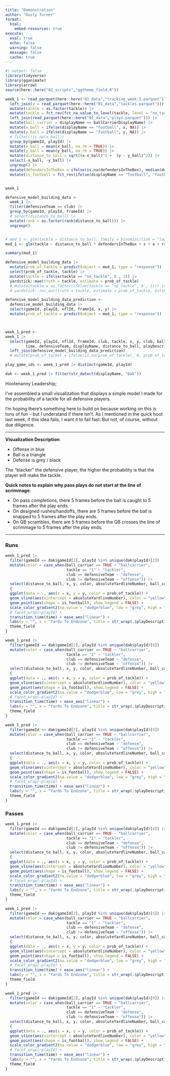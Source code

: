 ```yaml
---
title: "Demonstration"
author: "Dusty Turner"
format:
  html:
    embed-resources: true
execute: 
  eval: true
  echo: false
  warning: false
  message: false
  cache: true
---
```


```r
#| output: false
library(tidyverse)
library(gganimate)
library(arrow)
source(here::here("02_scripts","ggtheme_field.R"))

week_1 <- read_parquet(here::here("01_data","tracking_week_1.parquet")) |> 
  left_join(y = read_parquet(here::here("01_data","tackles.parquet"))) |> 
  mutate(tackle = as.factor(tackle)) |> 
  mutate(tackle = fct_rev(fct_na_value_to_level(tackle, level = "no_tackle"))) |> 
  left_join(read_parquet(here::here("01_data","plays.parquet"))) |> 
  mutate(ball_carrier = displayName == ballCarrierDisplayName) |> 
  mutate(x_ball = ifelse(displayName == "football", x, NA)) |> 
  mutate(y_ball = ifelse(displayName == "football", y, NA)) |> 
  # filter(!is.na(x_ball)) 
  group_by(gameId, playId) |> 
  mutate(x_ball = mean(x_ball, na.rm = TRUE)) |> 
  mutate(y_ball = mean(y_ball, na.rm = TRUE)) |> 
  mutate(distance_to_ball = sqrt((x-x_ball)^2 +  (y - y_ball)^2)) |> 
  select(-x_ball, -y_ball) |> 
  ungroup() |> 
  mutate(defendersInTheBox = ifelse(is.na(defendersInTheBox), median(defendersInTheBox, na.rm = TRUE), defendersInTheBox)) |> 
  mutate(is_football = fct_rev(ifelse(displayName == "football", "football", "not_football")))


week_1 

defensive_model_building_data <- 
  week_1 |> 
  filter(defensiveTeam == club) |> 
  group_by(gameId, playId, frameId) |> 
  # select(distance_to_ball) |> 
  mutate(rank = as.factor(rank(distance_to_ball))) |> 
  ungroup()


# mod_1 <- glm(tackle ~ distance_to_ball, family = binomial(link = "logit"), data = defensive_model_building_data)
mod_1 <- glm(tackle ~ distance_to_ball * defendersInTheBox + s + a + rank, family = binomial(link = "logit"), data = defensive_model_building_data)

summary(mod_1)

defensive_model_building_data |> 
  mutate(prob_of_tackle = predict(object = mod_1, type = "response")) |> 
  select(prob_of_tackle, tackle) |>
  mutate(tackle = ifelse(tackle == "no_tackle", 0 , 1)) |> 
  yardstick::mae(truth = tackle, estimate = prob_of_tackle)
  # mutate(tackle = as.factor(ifelse(tackle == "no_tackle", 0 , 1))) |> 
  # yardstick::roc_auc(truth = tackle, estimate = prob_of_tackle, estimator = "binary", event_level = "second")

defensive_model_building_data_prediction <-
  defensive_model_building_data |> 
  select(gameId, playId, nflId, frameId, x, y) |> 
  mutate(prob_of_tackle = predict(object = mod_1, type = "response"))



week_1_pred <-
week_1 |> 
  select(gameId, playId, nflId, frameId, club, tackle, x, y, club, ball_carrier, ballCarrierId, ballCarrierDisplayName, absoluteYardlineNumber, 
         time, defensiveTeam, displayName, distance_to_ball, playDescription, is_football) |> 
  left_join(defensive_model_building_data_prediction)
  # mutate(prob_of_tackel = ifelse(is.na(prob_of_tackle), 0, prob_of_tackle))

play_game_ids <- week_1_pred |> distinct(gameId, playId) 

dak <- week_1_pred |> filter(str_detect(displayName, "Dak")) 
```

Hootenanny Leadership;

I've assembled a small visualization that displays a simple model I made for the probability of a tackle for all defensive players. 

I'm hoping there's something here to build on because working on this is tons of fun -- but I understand if there isn't.  As I mentioned in the quick hoot last week, if this idea fails, I want it to fail fast.  But not, of course, without due diligence.  

<hr>

**Visualization Description**:

- Offense in blue  
- Ball is a triangle  
- Defense is grey / black  

The "blacker" the defensive player, the higher the probability is that the player will make the tackle.

**Quick notes to explain why pass plays do not start at the line of scrimmage**:

- On pass completions, there 5 frames before the ball is caught to 5 frames after the play ends.  
- On designed rushes/handoffs, there are 5 frames before the ball is snapped to 5 frames after the play ends.  
- On QB scrambles, there are 5 frames before the QB crosses the line of scrimmage to 5 frames after the play ends.  

<hr>

### Runs

```r
week_1_pred |>
  filter(gameId == dak$gameId[2], playId %in% unique(dak$playId)[2])  |> 
  mutate(color = case_when(ball_carrier == TRUE ~ "ballcarrier",
                           tackle == "1" ~ "tackler",
                           club == defensiveTeam ~ "defense",
                           club != defensiveTeam ~ "offense")) |> 
  select(distance_to_ball, x, y, color, absoluteYardlineNumber, ball_carrier, playId, time, prob_of_tackle, playDescription, is_football) %>% 
  {
  ggplot(data = ., aes(x = x, y = y, color = prob_of_tackle)) +
  geom_vline(aes(xintercept = absoluteYardlineNumber), color = "yellow") +
  geom_point(aes(shape = is_football), show.legend = FALSE) +
  scale_color_gradient2(na.value = "dodgerblue", low = "grey", high = "black") +
  # facet_wrap(~playId) +
  transition_time(time) + ease_aes("linear") +
  labs(y = "", x = "Yards To Endzone", title = str_wrap(.$playDescription[1], width = 80)) +
  theme_field
}

```

```r
week_1_pred |>
  filter(gameId == dak$gameId[2], playId %in% unique(dak$playId)[6])  |> 
  mutate(color = case_when(ball_carrier == TRUE ~ "ballcarrier",
                           tackle == "1" ~ "tackler",
                           club == defensiveTeam ~ "defense",
                           club != defensiveTeam ~ "offense")) |> 
  select(distance_to_ball, x, y, color, absoluteYardlineNumber, ball_carrier, playId, time, prob_of_tackle, playDescription, is_football) %>% 
  {
  ggplot(data = ., aes(x = x, y = y, color = prob_of_tackle)) +
  geom_vline(aes(xintercept = absoluteYardlineNumber), color = "yellow") +
  geom_point(aes(shape = is_football), show.legend = FALSE) +
  scale_color_gradient2(na.value = "dodgerblue", low = "grey", high = "black") +
  # facet_wrap(~playId) +
  transition_time(time) + ease_aes("linear") +
  labs(y = "", x = "Yards To Endzone", title = str_wrap(.$playDescription[1], width = 80)) +
  theme_field
}

```

```r
week_1_pred |>
  filter(gameId == dak$gameId[2], playId %in% unique(dak$playId)[8])  |> 
  mutate(color = case_when(ball_carrier == TRUE ~ "ballcarrier",
                           tackle == "1" ~ "tackler",
                           club == defensiveTeam ~ "defense",
                           club != defensiveTeam ~ "offense")) |> 
  select(distance_to_ball, x, y, color, absoluteYardlineNumber, ball_carrier, playId, time, prob_of_tackle, playDescription, is_football) %>% 
  {
  ggplot(data = ., aes(x = x, y = y, color = prob_of_tackle)) +
  geom_vline(aes(xintercept = absoluteYardlineNumber), color = "yellow") +
  geom_point(aes(shape = is_football), show.legend = FALSE) +
  scale_color_gradient2(na.value = "dodgerblue", low = "grey", high = "black") +
  # facet_wrap(~playId) +
  transition_time(time) + ease_aes("linear") +
  labs(y = "", x = "Yards To Endzone", title = str_wrap(.$playDescription[1], width = 80)) +
  theme_field
}

```

### Passes

```r
week_1_pred |>
  filter(gameId == dak$gameId[2], playId %in% unique(dak$playId)[4]) |> 
  mutate(color = case_when(ball_carrier == TRUE ~ "ballcarrier",
                           tackle == "1" ~ "tackler",
                           club == defensiveTeam ~ "defense",
                           club != defensiveTeam ~ "offense")) |> 
  select(distance_to_ball, x, y, color, absoluteYardlineNumber, ball_carrier, playId, time, prob_of_tackle, playDescription, is_football) %>% 
  {
  ggplot(data = ., aes(x = x, y = y, color = prob_of_tackle)) +
  geom_vline(aes(xintercept = absoluteYardlineNumber), color = "yellow") +
  geom_point(aes(shape = is_football), show.legend = FALSE) +
  scale_color_gradient2(na.value = "dodgerblue", low = "grey", high = "black") +
  # facet_wrap(~playId) +
  transition_time(time) + ease_aes("linear") +
  labs(y = "", x = "Yards To Endzone", title = str_wrap(.$playDescription[1], width = 80)) +
  theme_field
}

```

```r
week_1_pred |>
  filter(gameId == dak$gameId[2], playId %in% unique(dak$playId)[5]) |> 
  mutate(color = case_when(ball_carrier == TRUE ~ "ballcarrier",
                           tackle == "1" ~ "tackler",
                           club == defensiveTeam ~ "defense",
                           club != defensiveTeam ~ "offense")) |> 
  select(distance_to_ball, x, y, color, absoluteYardlineNumber, ball_carrier, playId, time, prob_of_tackle, playDescription, is_football) %>% 
  {
  ggplot(data = ., aes(x = x, y = y, color = prob_of_tackle)) +
  geom_vline(aes(xintercept = absoluteYardlineNumber), color = "yellow") +
  geom_point(aes(shape = is_football), show.legend = FALSE) +
  scale_color_gradient2(na.value = "dodgerblue", low = "grey", high = "black") +
  # facet_wrap(~playId) +
  transition_time(time) + ease_aes("linear") +
  labs(y = "", x = "Yards To Endzone", title = str_wrap(.$playDescription[1], width = 80)) +
  theme_field
}

```

```r
week_1_pred |>
  filter(gameId == dak$gameId[2], playId %in% unique(dak$playId)[9]) |>
  mutate(color = case_when(ball_carrier == TRUE ~ "ballcarrier",
                           tackle == "1" ~ "tackler",
                           club == defensiveTeam ~ "defense",
                           club != defensiveTeam ~ "offense")) |> 
  select(distance_to_ball, x, y, color, absoluteYardlineNumber, ball_carrier, playId, time, prob_of_tackle, playDescription, is_football) %>% 
  {
  ggplot(data = ., aes(x = x, y = y, color = prob_of_tackle)) +
  geom_vline(aes(xintercept = absoluteYardlineNumber), color = "yellow") +
  geom_point(aes(shape = is_football), show.legend = FALSE) +
  scale_color_gradient2(na.value = "dodgerblue", low = "grey", high = "black") +
  # facet_wrap(~playId) +
  transition_time(time) + ease_aes("linear") +
  labs(y = "", x = "Yards To Endzone", title = str_wrap(.$playDescription[1], width = 80)) +
  theme_field
}

```

